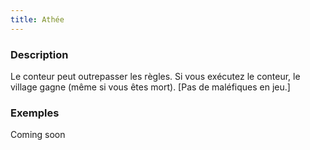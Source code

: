 ```yaml
---
title: Athée
---
```



<Role ATHEE header />

### Description

Le conteur peut outrepasser les règles. Si vous exécutez le conteur, le village gagne (même si vous êtes mort). [Pas de maléfiques en jeu.]

### Exemples

Coming soon